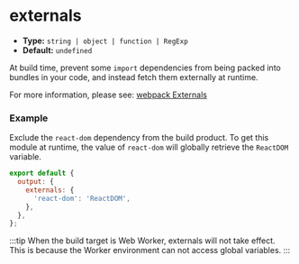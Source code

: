 # externals

- **Type:** `string | object | function | RegExp`
- **Default:** `undefined`

At build time, prevent some `import` dependencies from being packed into bundles in your code, and instead fetch them externally at runtime.

For more information, please see: [webpack Externals](https://webpack.js.org/configuration/externals/)

### Example

Exclude the `react-dom` dependency from the build product. To get this module at runtime, the value of `react-dom` will globally retrieve the `ReactDOM` variable.

```js
export default {
  output: {
    externals: {
      'react-dom': 'ReactDOM',
    },
  },
};
```

:::tip
When the build target is Web Worker, externals will not take effect. This is because the Worker environment can not access global variables.
:::
